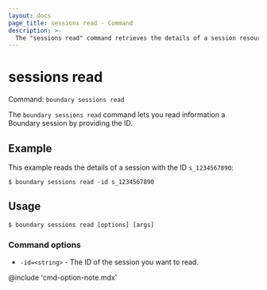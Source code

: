 ```yaml
---
layout: docs
page_title: sessions read - Command
description: >-
  The "sessions read" command retrieves the details of a session resources with the given ID.
---
```


# sessions read

Command: `boundary sessions read`

The `boundary sessions read` command lets you read information a Boundary session by providing the ID.

## Example

This example reads the details of a session with the ID `s_1234567890`:

```shell-session
$ boundary sessions read -id s_1234567890
```

## Usage

<CodeBlockConfig hideClipboard>

```shell-session
$ boundary sessions read [options] [args]
```

</CodeBlockConfig>

### Command options

- `-id=<string>` - The ID of the session you want to read.

@include 'cmd-option-note.mdx'